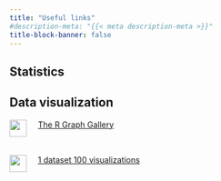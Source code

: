 ```yaml
---
title: "Useful links"
#description-meta: "{{< meta description-meta >}}"
title-block-banner: false
---
```



## Statistics





## Data visualization

![](img/r_gallery.png){style="float: left; margin-right: 20px;" fig-align="left" width="30"}[The R Graph Gallery](https://r-graph-gallery.com/)

<br>

![](img/vis100.png){style="float: left; margin-right: 20px;" fig-align="left" width="30"}[1 dataset 100 visualizations](https://100.datavizproject.com/)

 